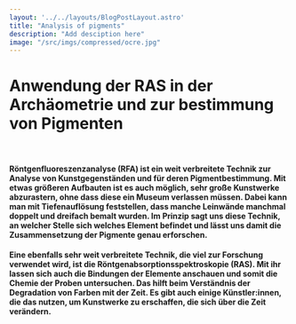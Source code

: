 ```yaml
---
layout: '../../layouts/BlogPostLayout.astro'
title: "Analysis of pigments"
description: "Add desciption here"
image: "/src/imgs/compressed/ocre.jpg"
---
```


# Anwendung der RAS in der Archäometrie und zur bestimmung von Pigmenten

<YouTube url="https://www.youtube-nocookie.com/embed/rVvgAGQUJ5Q?si=ol6KAVr11JUM2e7R"/>

&nbsp;

#### Röntgenfluoreszenzanalyse (RFA) ist ein weit verbreitete Technik zur Analyse von Kunstgegenständen und für deren Pigmentbestimmung. Mit etwas größeren Aufbauten ist es auch möglich, sehr große Kunstwerke abzurastern, ohne dass diese ein Museum verlassen müssen. Dabei kann man mit Tiefenauflösung feststellen, dass manche Leinwände manchmal doppelt und dreifach bemalt wurden. Im Prinzip sagt uns diese Technik, an welcher Stelle sich welches Element befindet und lässt uns damit die Zusammensetzung der Pigmente genau erforschen.

#### Eine ebenfalls sehr weit verbreitete Technik, die viel zur Forschung verwendet wird, ist die Röntgenabsorptionsspektroskopie (RAS). Mit ihr lassen sich auch die Bindungen der Elemente anschauen und somit die Chemie der Proben untersuchen. Das hilft beim Verständnis der Degradation von Farben mit der Zeit. Es gibt auch einige Künstler:innen, die das nutzen, um Kunstwerke zu erschaffen, die sich über die Zeit verändern. 

<Figure url="" text="test caption" />

